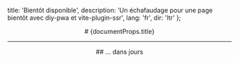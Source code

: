   title: 'Bientôt disponible',
  description:
    'Un échafaudage pour une page bientôt avec diy-pwa et vite-plugin-ssr',
  lang: 'fr',
  dir: 'ltr'
};

<Header />
<section className="w3-display-middle">
  # {documentProps.title}
  <hr className="w3-border-grey" />
  ## ... dans <DaysLeft /> jours
</section>
<Footer />
